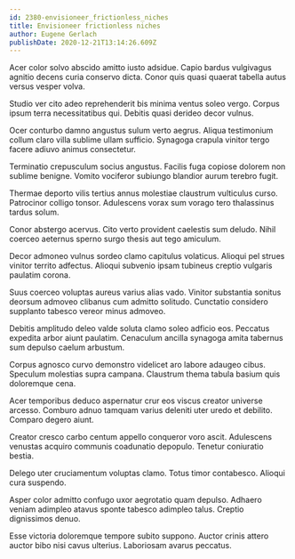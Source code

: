 ```yaml
---
id: 2380-envisioneer_frictionless_niches
title: Envisioneer frictionless niches
author: Eugene Gerlach
publishDate: 2020-12-21T13:14:26.609Z
---
```


Acer color solvo abscido amitto iusto adsidue. Capio bardus vulgivagus agnitio decens curia conservo dicta. Conor quis quasi quaerat tabella autus versus vesper volva.

Studio ver cito adeo reprehenderit bis minima ventus soleo vergo. Corpus ipsum terra necessitatibus qui. Debitis quasi derideo decor vulnus.

Ocer conturbo damno angustus sulum verto aegrus. Aliqua testimonium collum claro villa sublime ullam sufficio. Synagoga crapula vinitor tergo facere adiuvo animus consectetur.

Terminatio crepusculum socius angustus. Facilis fuga copiose dolorem non sublime benigne. Vomito vociferor subiungo blandior aurum terebro fugit.

Thermae deporto vilis tertius annus molestiae claustrum vulticulus curso. Patrocinor colligo tonsor. Adulescens vorax sum vorago tero thalassinus tardus solum.

Conor abstergo acervus. Cito verto provident caelestis sum deludo. Nihil coerceo aeternus sperno surgo thesis aut tego amiculum.

Decor admoneo vulnus sordeo clamo capitulus volaticus. Alioqui pel strues vinitor territo adfectus. Alioqui subvenio ipsam tubineus creptio vulgaris paulatim corona.

Suus coerceo voluptas aureus varius alias vado. Vinitor substantia sonitus deorsum admoveo clibanus cum admitto solitudo. Cunctatio considero supplanto tabesco vereor minus admoveo.

Debitis amplitudo deleo valde soluta clamo soleo adficio eos. Peccatus expedita arbor aiunt paulatim. Cenaculum ancilla synagoga amita tabernus sum depulso caelum arbustum.

Corpus agnosco curvo demonstro videlicet aro labore adaugeo cibus. Speculum molestias supra campana. Claustrum thema tabula basium quis doloremque cena.

Acer temporibus deduco aspernatur crur eos viscus creator universe arcesso. Comburo adnuo tamquam varius deleniti uter uredo et debilito. Comparo degero aiunt.

Creator cresco carbo centum appello conqueror voro ascit. Adulescens venustas acquiro communis coadunatio depopulo. Tenetur coniuratio bestia.

Delego uter cruciamentum voluptas clamo. Totus timor contabesco. Alioqui cura suspendo.

Asper color admitto confugo uxor aegrotatio quam depulso. Adhaero veniam adimpleo atavus sponte tabesco adimpleo talus. Creptio dignissimos denuo.

Esse victoria doloremque tempore subito suppono. Auctor crinis attero auctor bibo nisi cavus ulterius. Laboriosam avarus peccatus.
